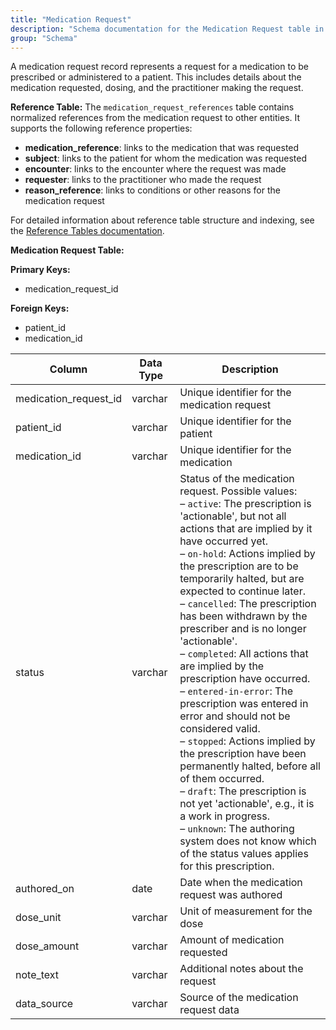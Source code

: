 ```yaml
---
title: "Medication Request"
description: "Schema documentation for the Medication Request table in the Metriport data model"
group: "Schema"
---
```


A medication request record represents a request for a medication to be prescribed or administered to a patient. This includes details about the medication requested, dosing, and the practitioner making the request.

**Reference Table:**
The `medication_request_references` table contains normalized references from the medication request to other entities. It supports the following reference properties:
* **medication_reference**: links to the medication that was requested
* **subject**: links to the patient for whom the medication was requested
* **encounter**: links to the encounter where the request was made
* **requester**: links to the practitioner who made the request
* **reason_reference**: links to conditions or other reasons for the medication request

For detailed information about reference table structure and indexing, see the [Reference Tables documentation](/medical-api/handling-data/schema/reference-tables).

**Medication Request Table:**

**Primary Keys:**
* medication_request_id

**Foreign Keys:**
* patient_id
* medication_id

| Column | Data Type | Description |
| ------ | --------- | ----------- |
| medication_request_id | varchar | Unique identifier for the medication request |
| patient_id | varchar | Unique identifier for the patient |
| medication_id | varchar | Unique identifier for the medication |
| status | varchar | Status of the medication request. Possible values:<br/>– <code>active</code>: The prescription is 'actionable', but not all actions that are implied by it have occurred yet.<br/>– <code>on-hold</code>: Actions implied by the prescription are to be temporarily halted, but are expected to continue later.<br/>– <code>cancelled</code>: The prescription has been withdrawn by the prescriber and is no longer 'actionable'.<br/>– <code>completed</code>: All actions that are implied by the prescription have occurred.<br/>– <code>entered-in-error</code>: The prescription was entered in error and should not be considered valid.<br/>– <code>stopped</code>: Actions implied by the prescription have been permanently halted, before all of them occurred.<br/>– <code>draft</code>: The prescription is not yet 'actionable', e.g., it is a work in progress.<br/>– <code>unknown</code>: The authoring system does not know which of the status values applies for this prescription. |
| authored_on | date | Date when the medication request was authored |
| dose_unit | varchar | Unit of measurement for the dose |
| dose_amount | varchar | Amount of medication requested |
| note_text | varchar | Additional notes about the request |
| data_source | varchar | Source of the medication request data |
